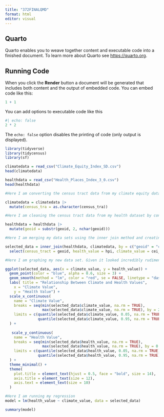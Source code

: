 ```yaml
---
title: "372FINALQMD"
format: html
editor: visual
---
```


## Quarto

Quarto enables you to weave together content and executable code into a finished document. To learn more about Quarto see <https://quarto.org>.

## Running Code

When you click the **Render** button a document will be generated that includes both content and the output of embedded code. You can embed code like this:

```r
1 + 1
```

You can add options to executable code like this

```r
#| echo: false
2 * 2
```

The `echo: false` option disables the printing of code (only output is displayed).

```r

library(tidyverse)
library(tidycensus)
library(sf)
```

```r
climatedata = read_csv("Climate_Equity_Index_SD.csv")
head(climatedata)

```

```r

healthdata = read_csv("Health_Places_Index_3_0.csv")
head(healthdata)

```

```r
#Here I am converting the census tract data from my climate equity dataset into a string

climatedata = climatedata |>
  mutate(census_tra = as.character(census_tra))

```

```r
#Here I am cleaning the census tract data from my health dataset by concatinating it with the substring method and having it start at the second character thereby negating the aditional zero that was placed on each census tract in this data set for some reason

healthdata = healthdata |>
  mutate(geoid = substr(geoid, 2, nchar(geoid)))

```

```r
#Here I am merging my data sets using the inner join method and creating a new data set with each census tract and its corresponding health and climate data. 

selected_data = inner_join(healthdata, climatedata, by = c("geoid" = "census_tra")) |>
  select(census_tract = geoid, health_value = hpi, climate_value = cei_score)
```

```r
#Here I am graphing my new data set. Given it looked incredibly rudimentary and hard to read/comprehend just doing a raw graphing like we did in class I felt it appropriate to add enhancements that account for scale and aesthetics (line wdiths's, colors, etc...) with the help of CGPT. I have added enhancements that are more complictated that the scope of the class before and felt it appropriate here as well as I felt the priority is on making my report as clear and readable as possible - which is something that this aditional focus achieves. 

ggplot(selected_data, aes(x = climate_value, y = health_value)) + 
  geom_point(color = "blue", alpha = 0.6, size = 3) +  
  geom_smooth(method = "lm", color = "red", se = FALSE, linetype = "dashed") + line
  labs( title = "Relationship Between Climate and Health Values",
    x = "Climate Value",
    y = "Health Value") + 
  scale_x_continuous(
    name = "Climate Value",
    breaks = seq(min(selected_data$climate_value, na.rm = TRUE), 
                 max(selected_data$climate_value, na.rm = TRUE), by = 2),  
    limits = c(quantile(selected_data$climate_value, 0.05, na.rm = TRUE), 
               quantile(selected_data$climate_value, 0.95, na.rm = TRUE))  
  ) + 
 
   scale_y_continuous(
    name = "Health Value",
    breaks = seq(min(selected_data$health_value, na.rm = TRUE), 
                 max(selected_data$health_value, na.rm = TRUE), by = 0.2), 
    limits = c(quantile(selected_data$health_value, 0.05, na.rm = TRUE), 
               quantile(selected_data$health_value, 0.95, na.rm = TRUE))  
  ) + 
  theme_minimal() + 
  theme(
    plot.title = element_text(hjust = 0.5, face = "bold", size = 14),  
    axis.title = element_text(size = 12), 
    axis.text = element_text(size = 10) 
  )
```

```r
#Here I am running my regression 
model = lm(health_value ~ climate_value, data = selected_data)

summary(model)
  
```

